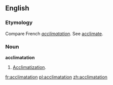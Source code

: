 ==English==

===Etymology===
Compare French ''[[acclimatation]]''.  See [[acclimate]].

===Noun===
'''acclimatation'''
# [[Acclimatization]].

[[fr:acclimatation]]
[[pl:acclimatation]]
[[zh:acclimatation]]